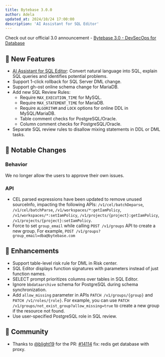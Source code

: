 ```yaml
---
title: Bytebase 3.0.0
author: Adela
updated_at: 2024/10/24 17:00:00
description: 'AI Assistant for SQL Editor'
---
```



Check out our official 3.0 announcement - [Bytebase 3.0 - DevSecOps for Database](https://www.bytebase.com/blog/bytebase-3-0/)

## 🚀 New Features

- [AI Assistant for SQL Editor](/sql-editor/ai-assistant/): Convert natural language into SQL, explain SQL queries and identifies potential problems.
- Support 1-click rollback for SQL Server DML change.
- Support gh-ost online schema change for MariaDB.
- Add new SQL Review Rules:
  - Require `MAX_EXECUTION_TIME` for MySQL.
  - Require `MAX_STATEMENT_TIME` for MariaDB.
  - Require `ALGORITHM` and `LOCK` options for online DDL in MySQL/MariaDB.
  - Table comment checks for PostgreSQL/Oracle.
  - Column comment checks for PostgreSQL/Oracle.
- Separate SQL review rules to disallow mixing statements in DDL or DML tasks.

## 🔔 Notable Changes

### Behavior

We no longer allow the users to approve their own issues.

### API

- CEL parsed expressions have been updated to remove unused sourceInfo, impacting the following APIs: `/v1/cel/batchDeparse`, `/v1/cel/batchParse`, `/v1/workspaces/*:getIamPolicy`, `/v1/workspaces/*:setIamPolicy`, `/v1/projects/{project}:getIamPolicy`, `/v1/projects/{project}:setIamPolicy`.
- Force to set `group_email` while calling `POST /v1/groups` API to create a new group. For example, `POST /v1/groups?group_email=dba@bytebase.com`

## 🎄 Enhancements

- Support table-level risk rule for DML in Risk center.
- SQL Editor displays function signatures with parameters instead of just function names.
- SELECT prompt prioritizes columns over tables in SQL Editor.
- Ignore `bbdataarchive` schema for PostgreSQL during schema synchronization.
- Add `allow_missing` parameter in APIs `PATCH /v1/groups/{group}` and `PATCH /v1/roles/{role}`. For example, you can use `PATCH /v1/groups/not_exist_group?allow_missing=true` to create a new group if the resource not found.
- Use user-specified PostgreSQL role in SQL review.

## 🎠 Community

- Thanks to [@blight19](https://github.com/blight19) for the PR: [#14114](https://github.com/bytebase/bytebase/pull/14114) fix: redis get database with proxy.

<InstallUpgrade />
